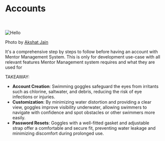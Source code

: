 
# Accounts

<br></br>
<Image src="/images/goggles.jpg" alt="Hello" width={400} height={400} />

Photo by [Akshat Jain](https://unsplash.com/@akshat_worldwide)

It's a comprehensive step by steps to follow before having an account with Mentor Management System. This is only for development use-case with all relevant features Mentor Management system requires and what they are used for 


TAKEAWAY:
- **Account Creation**: Swimming goggles safeguard the eyes from irritants such as chlorine, saltwater, and debris, reducing the risk of eye infections or injuries.
- **Customization**: By minimizing water distortion and providing a clear view, goggles improve visibility underwater, allowing swimmers to navigate with confidence and spot obstacles or other swimmers more easily.
- **Password Resets**: Goggles with a well-fitted gasket and adjustable strap offer a comfortable and secure fit, preventing water leakage and minimizing discomfort during prolonged use.
